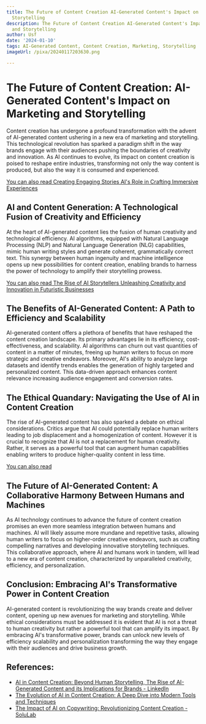 ```yaml
---
title: The Future of Content Creation AI-Generated Content's Impact on Marketing and
  Storytelling
description: The Future of Content Creation AI-Generated Content's Impact on Marketing
  and Storytelling
author: Usf
date: '2024-01-10'
tags: AI-Generated Content, Content Creation, Marketing, Storytelling
imageUrl: /pixa/20240117203630.png

---
```

#  The  Future of Content  Creation: AI-Generated Content's Impact on Marketing and Storytelling

Content creation has undergone a profound  transformation with the advent of AI-generated content ushering in  a new  era of marketing and storytelling. This technological revolution has sparked a paradigm shift in the way brands  engage with their audiences pushing the boundaries of creativity and innovation. As AI  continues to evolve, its impact on content  creation is poised to reshape entire industries, transforming not only the way content is produced, but  also the  way it is consumed and experienced.

[You can also read Creating Engaging Stories AI's Role in Crafting Immersive  Experiences](Creating%20Engaging%20Stories%20AI%27s%20Role%20in%20Crafting%20Immersive%20Experiences)


## AI and Content  Generation: A Technological Fusion of Creativity  and Efficiency

At  the heart of AI-generated  content lies the fusion of human creativity and  technological efficiency. AI algorithms, equipped with Natural Language Processing (NLP) and Natural Language Generation (NLG) capabilities, mimic human writing styles and generate coherent, grammatically correct  text. This synergy between human ingenuity and machine intelligence opens up new possibilities for content creation, enabling brands to harness the power of technology to amplify their  storytelling prowess.

[You can also read The Rise of AI Storytellers  Unleashing Creativity and Innovation in Futuristic Businesses](The%20Rise%20of%20AI%20Storytellers%20Unleashing%20Creativity%20and%20Innovation%20in%20Futuristic%20Businesses)


## The Benefits of AI-Generated Content: A Path to Efficiency and Scalability

AI-generated content offers a plethora of  benefits that  have reshaped the content creation landscape. Its primary  advantages lie in its efficiency, cost-effectiveness, and scalability. AI algorithms can churn out vast quantities of content in a matter of minutes,  freeing up human writers to focus on more strategic and creative endeavors. Moreover, AI's ability to analyze large datasets and identify trends enables the generation of highly targeted and personalized content. This data-driven approach enhances content relevance increasing audience engagement and conversion rates.

## The Ethical  Quandary: Navigating the Use of AI  in Content Creation

The rise of AI-generated content has also sparked a debate on ethical  considerations. Critics  argue that AI could potentially replace human writers leading to  job displacement and a homogenization of content. However it is crucial  to recognize that AI is not a replacement for  human  creativity. Rather, it serves as a powerful tool that can augment human capabilities enabling writers to produce  higher-quality content  in less time.

[You can also read ]()


## The Future of AI-Generated Content: A Collaborative Harmony Between Humans and Machines

As AI technology continues to advance the future of content creation promises an even more seamless  integration between humans and machines. AI will likely assume more  mundane and  repetitive tasks,  allowing human writers to focus on higher-order creative endeavors, such as crafting compelling  narratives and developing innovative storytelling techniques. This  collaborative approach, where AI and humans work in tandem, will lead  to a new era of content creation, characterized by  unparalleled creativity, efficiency, and personalization.

## Conclusion: Embracing AI's Transformative Power in Content  Creation

AI-generated content is revolutionizing the way brands create and deliver content, opening up  new avenues for marketing and storytelling. While ethical considerations must be addressed it is evident that AI is not  a threat to human  creativity  but rather a powerful tool that can amplify its impact. By embracing AI's transformative power, brands can unlock  new levels of efficiency  scalability and personalization transforming  the  way they engage with  their  audiences and drive business growth.

## References:
- [AI in Content Creation: Beyond Human Storytelling, The Rise of AI-Generated Content and its Implications for Brands - LinkedIn](https://www.linkedin.com/pulse/ai-content-creation-beyond-human-storytelling-rise-scott)
- [The Evolution of AI in Content Creation: A Deep Dive into Modern Tools and Techniques](https://medium.com/@tooldirectoryai/the-evolution-of-ai-in-content-creation-a-deep-dive-into-modern-tools-and-techniques-aee180850dd5)
- [The Impact of AI on Copywriting: Revolutionizing Content Creation - SoluLab](https://www.solulab.com/ai-in-copywriting/)
